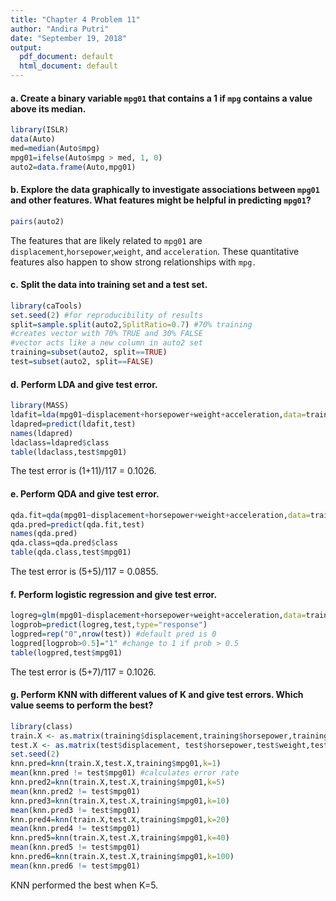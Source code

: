 ---
title: "Chapter 4 Problem 11"
author: "Andira Putri"
date: "September 19, 2018"
output:
  pdf_document: default
  html_document: default
---

#### a. Create a binary variable `mpg01` that contains a 1 if `mpg` contains a value above its median.

```{r}
library(ISLR)
data(Auto)
med=median(Auto$mpg)
mpg01=ifelse(Auto$mpg > med, 1, 0)
auto2=data.frame(Auto,mpg01)
```

#### b. Explore the data graphically to investigate associations between `mpg01` and other features. What features might be helpful in predicting `mpg01`?

```{r}
pairs(auto2)
```

The features that are likely related to `mpg01` are `displacement`,`horsepower`,`weight`, and `acceleration`. These quantitative features also happen to show strong relationships with `mpg.`

#### c. Split the data into training set and a test set.

```{r}
library(caTools)
set.seed(2) #for reproducibility of results
split=sample.split(auto2,SplitRatio=0.7) #70% training
#creates vector with 70% TRUE and 30% FALSE
#vector acts like a new column in auto2 set
training=subset(auto2, split==TRUE)
test=subset(auto2, split==FALSE)
```

#### d. Perform LDA and give test error.

```{r}
library(MASS)
ldafit=lda(mpg01~displacement+horsepower+weight+acceleration,data=training)
ldapred=predict(ldafit,test)
names(ldapred)
ldaclass=ldapred$class
table(ldaclass,test$mpg01)
```

The test error is (1+11)/117 = 0.1026.

#### e. Perform QDA and give test error.

```{r}
qda.fit=qda(mpg01~displacement+horsepower+weight+acceleration,data=training)
qda.pred=predict(qda.fit,test)
names(qda.pred)
qda.class=qda.pred$class
table(qda.class,test$mpg01)
```

The test error is (5+5)/117 = 0.0855.

#### f. Perform logistic regression and give test error.

```{r}
logreg=glm(mpg01~displacement+horsepower+weight+acceleration,data=training,family=binomial)
logprob=predict(logreg,test,type="response")
logpred=rep("0",nrow(test)) #default pred is 0
logpred[logprob>0.5]="1" #change to 1 if prob > 0.5
table(logpred,test$mpg01)
```

The test error is (5+7)/117 = 0.1026.

#### g. Perform KNN with different values of K and give test errors. Which value seems to perform the best?

```{r}
library(class)
train.X <- as.matrix(training$displacement,training$horsepower,training$weight,training$acceleration)
test.X <- as.matrix(test$displacement, test$horsepower,test$weight,test$acceleration)
set.seed(2)
knn.pred=knn(train.X,test.X,training$mpg01,k=1)
mean(knn.pred != test$mpg01) #calculates error rate
knn.pred2=knn(train.X,test.X,training$mpg01,k=5)
mean(knn.pred2 != test$mpg01)
knn.pred3=knn(train.X,test.X,training$mpg01,k=10)
mean(knn.pred3 != test$mpg01)
knn.pred4=knn(train.X,test.X,training$mpg01,k=20)
mean(knn.pred4 != test$mpg01)
knn.pred5=knn(train.X,test.X,training$mpg01,k=40)
mean(knn.pred5 != test$mpg01)
knn.pred6=knn(train.X,test.X,training$mpg01,k=100)
mean(knn.pred6 != test$mpg01)
```

KNN performed the best when K=5.